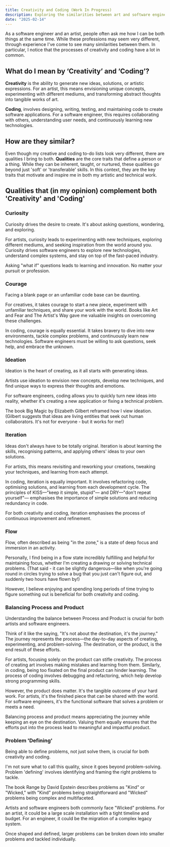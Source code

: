 ```yaml
---
title: Creativity and Coding (Work In Progress)
description: Exploring the similarities between art and software engineering
date: "2025-02-14"
---
```


As a software engineer and an artist, people often ask me how I can be both things at the same time. While these professions may seem very different, through experience I've come to see many similarities between them. In particular, I notice that the processes of creativity and coding have a lot in common.

## What do I mean by ‘Creativity’ and ‘Coding’?

**Creativity** is the ability to generate new ideas, solutions, or artistic expressions. For an artist, this means envisioning unique concepts, experimenting with different mediums, and transforming abstract thoughts into tangible works of art.

**Coding**, involves designing, writing, testing, and maintaining code to create software applications. For a software engineer, this requires collaborating with others, understanding user needs, and continuously learning new technologies.

## How are they similar?

Even though my creative and coding to-do lists look very different, there are qualities I bring to both. **Qualities** are the core traits that define a person or a thing. While they can be inherent, taught, or nurtured, these qualities go beyond just 'soft' or 'transferable' skills. In this context, they are the key traits that motivate and inspire me in both my artistic and technical work.

## Qualities that (in my opinion) complement both 'Creativity' and 'Coding'

### Curiosity

Curiosity drives the desire to create. It's about asking questions, wondering, and exploring.

For artists, curiosity leads to experimenting with new techniques, exploring different mediums, and seeking inspiration from the world around you. Curiosity drives software engineers to explore new technologies, understand complex systems, and stay on top of the fast-paced industry.

Asking "what if" questions leads to learning and innovation. No matter your pursuit or profession.

### Courage

Facing a blank page or an unfamiliar code base can be daunting.

For creatives, it takes courage to start a new piece, experiment with unfamiliar techniques, and share your work with the world. Books like Art and Fear and The Artist's Way gave me valuable insights on overcoming these challenges.

In coding, courage is equally essential. It takes bravery to dive into new environments, tackle complex problems, and continuously learn new technologies. Software engineers must be willing to ask questions, seek help, and embrace the unknown.

### Ideation

Ideation is the heart of creating, as it all starts with generating ideas.

Artists use ideation to envision new concepts, develop new techniques, and find unique ways to express their thoughts and emotions.

For software engineers, coding allows you to quickly turn new ideas into reality, whether it's creating a new application or fixing a technical problem.

The book Big Magic by Elizabeth Gilbert reframed how I view ideation. (Gilbert suggests that ideas are living entities that seek out human collaborators. It's not for everyone - but it works for me!)

### Iteration

Ideas don't always have to be totally original. Iteration is about learning the skills, recognising patterns, and applying others' ideas to your own solutions.

For artists, this means revisiting and reworking your creations, tweaking your techniques, and learning from each attempt.

In coding, iteration is equally important. It involves refactoring code, optimising solutions, and learning from each development cycle. The principles of KISS—"keep it simple, stupid"— and DRY—"don't repeat yourself"— emphasises the importance of simple solutions and reducing redundancy in code.

For both creativity and coding, iteration emphasises the process of continuous improvement and refinement.

### Flow

Flow, often described as being "in the zone," is a state of deep focus and immersion in an activity.

Personally, I find being in a flow state incredibly fulfilling and helpful for maintaining focus, whether I'm creating a drawing or solving technical problems. (That said - it can be slightly dangerous—like when you're going round in circles trying to solve a bug that you just can't figure out, and suddenly two hours have flown by!)

However, I believe enjoying and spending long periods of time trying to figure something out is beneficial for both creativity and coding.

### Balancing Process and Product

Understanding the balance between Process and Product is crucial for both artists and software engineers.

Think of it like the saying, "It's not about the destination, it's the journey." The journey represents the process—the day-to-day aspects of creating, experimenting, and problem-solving. The destination, or the product, is the end result of these efforts.

For artists, focusing solely on the product can stifle creativity. The process of creating art involves making mistakes and learning from them. Similarly, in coding, being too fixated on the final product can hinder learning. The process of coding involves debugging and refactoring, which help develop strong programming skills.

However, the product does matter. It's the tangible outcome of your hard work. For artists, it's the finished piece that can be shared with the world. For software engineers, it's the functional software that solves a problem or meets a need.

Balancing process and product means appreciating the journey while keeping an eye on the destination. Valuing them equally ensures that the efforts put into the process lead to meaningful and impactful product.

### Problem 'Defining'

Being able to define problems, not just solve them, is crucial for both creativity and coding.

I'm not sure what to call this quality, since it goes beyond problem-solving. Problem 'defining' involves identifying and framing the right problems to tackle.

The book Range by David Epstein describes problems as "Kind" or "Wicked," with "Kind" problems being straightforward and "Wicked" problems being complex and multifaceted.

Artists and software engineers both commonly face "Wicked" problems. For an artist, it could be a large scale installation with a tight timeline and budget. For an engineer, it could be the migration of a complex legacy system.

Once shaped and defined, larger problems can be broken down into smaller problems and tackled individually.
